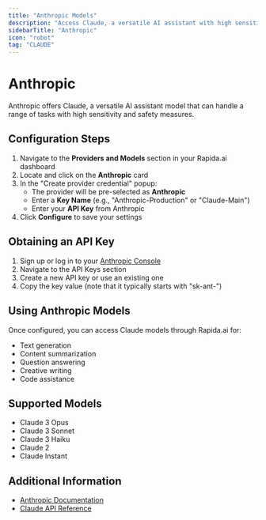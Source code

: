 ```yaml
---
title: "Anthropic Models"
description: "Access Claude, a versatile AI assistant with high sensitivity and safety measures"
sidebarTitle: "Anthropic"
icon: "robot"
tag: "CLAUDE"
---
```


# Anthropic

Anthropic offers Claude, a versatile AI assistant model that can handle a range of tasks with high sensitivity and safety measures.

## Configuration Steps

1. Navigate to the **Providers and Models** section in your Rapida.ai dashboard
2. Locate and click on the **Anthropic** card
3. In the "Create provider credential" popup:
   - The provider will be pre-selected as **Anthropic**
   - Enter a **Key Name** (e.g., "Anthropic-Production" or "Claude-Main")
   - Enter your **API Key** from Anthropic
4. Click **Configure** to save your settings

## Obtaining an API Key

1. Sign up or log in to your [Anthropic Console](https://console.anthropic.com/)
2. Navigate to the API Keys section
3. Create a new API key or use an existing one
4. Copy the key value (note that it typically starts with "sk-ant-")

## Using Anthropic Models

Once configured, you can access Claude models through Rapida.ai for:
- Text generation
- Content summarization
- Question answering
- Creative writing
- Code assistance

## Supported Models

- Claude 3 Opus
- Claude 3 Sonnet
- Claude 3 Haiku
- Claude 2
- Claude Instant

## Additional Information

- [Anthropic Documentation](https://docs.anthropic.com/)
- [Claude API Reference](https://docs.anthropic.com/claude/reference/)